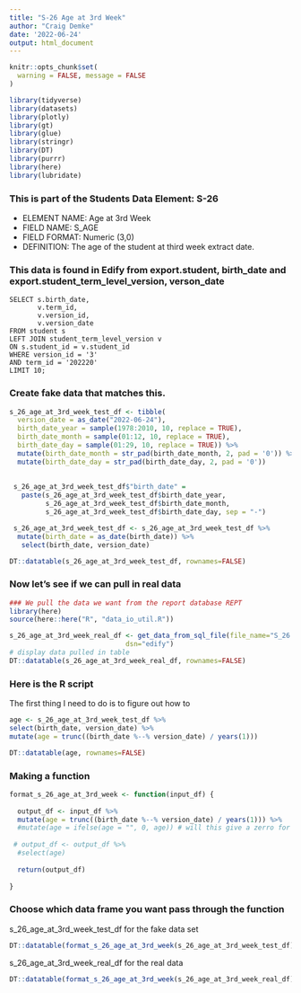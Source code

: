 ```yaml
---
title: "S-26 Age at 3rd Week"
author: "Craig Demke"
date: '2022-06-24'
output: html_document
---
```


```r
knitr::opts_chunk$set(
  warning = FALSE, message = FALSE
)
```

```r
library(tidyverse)
library(datasets)
library(plotly)
library(gt)
library(glue)
library(stringr)
library(DT)
library(purrr)
library(here)
library(lubridate)
```
### This is part of the Students Data Element: S-26
* ELEMENT NAME: Age at 3rd Week 
* FIELD NAME: S_AGE 
* FIELD FORMAT: Numeric (3,0) 
* DEFINITION: The age of the student at third week extract date. 

### This data is found in Edify from export.student, birth_date and export.student_term_level_version, verson_date
```{}
SELECT s.birth_date,
       v.term_id,
       v.version_id,
       v.version_date
FROM student s
LEFT JOIN student_term_level_version v
ON s.student_id = v.student_id
WHERE version_id = '3'
AND term_id = '202220'
LIMIT 10;
```


### Create fake data that matches this.

```r
s_26_age_at_3rd_week_test_df <- tibble(
  version_date = as_date("2022-06-24"),
  birth_date_year = sample(1978:2010, 10, replace = TRUE),
  birth_date_month = sample(01:12, 10, replace = TRUE),
  birth_date_day = sample(01:29, 10, replace = TRUE)) %>% 
  mutate(birth_date_month = str_pad(birth_date_month, 2, pad = '0')) %>% 
  mutate(birth_date_day = str_pad(birth_date_day, 2, pad = '0')) 
  
  
 s_26_age_at_3rd_week_test_df$"birth_date" =
   paste(s_26_age_at_3rd_week_test_df$birth_date_year, 
         s_26_age_at_3rd_week_test_df$birth_date_month, 
         s_26_age_at_3rd_week_test_df$birth_date_day, sep = "-")

 s_26_age_at_3rd_week_test_df <- s_26_age_at_3rd_week_test_df %>%
  mutate(birth_date = as_date(birth_date)) %>% 
   select(birth_date, version_date)  

DT::datatable(s_26_age_at_3rd_week_test_df, rownames=FALSE)
```

### Now let's see if we can pull in real data

```r
### We pull the data we want from the report database REPT 
library(here)
source(here::here("R", "data_io_util.R"))

s_26_age_at_3rd_week_real_df <- get_data_from_sql_file(file_name="S_26.sql",
                             dsn="edify")
# display data pulled in table
DT::datatable(s_26_age_at_3rd_week_real_df, rownames=FALSE)
```


### Here is the R script

The first thing I need to do is to figure out how to

```r
age <- s_26_age_at_3rd_week_test_df %>% 
select(birth_date, version_date) %>% 
mutate(age = trunc((birth_date %--% version_date) / years(1)))

DT::datatable(age, rownames=FALSE)

```

### Making a function

```r

format_s_26_age_at_3rd_week <- function(input_df) {
  
  output_df <- input_df %>%  
  mutate(age = trunc((birth_date %--% version_date) / years(1))) %>% 
  #mutate(age = ifelse(age = "", 0, age)) # will this give a zerro for missing ages
  
 # output_df <- output_df %>% 
  #select(age)
  
  return(output_df)
  
}
```
### Choose which data frame you want pass through the function 

s_26_age_at_3rd_week_test_df for the fake data set
```r
DT::datatable(format_s_26_age_at_3rd_week(s_26_age_at_3rd_week_test_df), rownames=FALSE)
```

s_26_age_at_3rd_week_real_df for the real data
```r
DT::datatable(format_s_26_age_at_3rd_week(s_26_age_at_3rd_week_real_df), rownames=FALSE)
```

